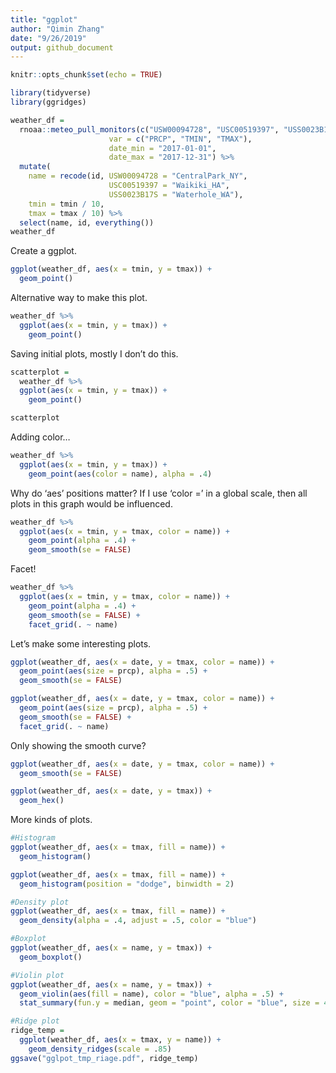 ```yaml
---
title: "ggplot"
author: "Qimin Zhang"
date: "9/26/2019"
output: github_document
---
```


```r
knitr::opts_chunk$set(echo = TRUE)

library(tidyverse)
library(ggridges)
```

```r
weather_df = 
  rnoaa::meteo_pull_monitors(c("USW00094728", "USC00519397", "USS0023B17S"),
                      var = c("PRCP", "TMIN", "TMAX"), 
                      date_min = "2017-01-01",
                      date_max = "2017-12-31") %>%
  mutate(
    name = recode(id, USW00094728 = "CentralPark_NY", 
                      USC00519397 = "Waikiki_HA",
                      USS0023B17S = "Waterhole_WA"),
    tmin = tmin / 10,
    tmax = tmax / 10) %>%
  select(name, id, everything())
weather_df
```
Create a ggplot.
```r
ggplot(weather_df, aes(x = tmin, y = tmax)) +
  geom_point()
```
Alternative way to make this plot.
```r
weather_df %>%
  ggplot(aes(x = tmin, y = tmax)) +
    geom_point()
```
Saving initial plots, mostly I don't do this.
```r
scatterplot = 
  weather_df %>%
  ggplot(aes(x = tmin, y = tmax)) +
    geom_point()

scatterplot
```
Adding color...
```r
weather_df %>%
  ggplot(aes(x = tmin, y = tmax)) +
    geom_point(aes(color = name), alpha = .4)
```
Why do 'aes' positions matter? If I use 'color =' in a global scale, then all plots in this graph would be influenced.
```r
weather_df %>%
  ggplot(aes(x = tmin, y = tmax, color = name)) +
    geom_point(alpha = .4) +
    geom_smooth(se = FALSE)
```
Facet!
```r
weather_df %>%
  ggplot(aes(x = tmin, y = tmax, color = name)) +
    geom_point(alpha = .4) +
    geom_smooth(se = FALSE) +
    facet_grid(. ~ name)
```
Let's make some interesting plots.
```r
ggplot(weather_df, aes(x = date, y = tmax, color = name)) + 
  geom_point(aes(size = prcp), alpha = .5) +
  geom_smooth(se = FALSE)

ggplot(weather_df, aes(x = date, y = tmax, color = name)) + 
  geom_point(aes(size = prcp), alpha = .5) +
  geom_smooth(se = FALSE) + 
  facet_grid(. ~ name)
```
Only showing the smooth curve?
```r
ggplot(weather_df, aes(x = date, y = tmax, color = name)) + 
  geom_smooth(se = FALSE) 
```
```r
ggplot(weather_df, aes(x = date, y = tmax)) + 
  geom_hex()
```
More kinds of plots.
```r
#Histogram
ggplot(weather_df, aes(x = tmax, fill = name)) + 
  geom_histogram()

ggplot(weather_df, aes(x = tmax, fill = name)) + 
  geom_histogram(position = "dodge", binwidth = 2)
```
```r
#Density plot
ggplot(weather_df, aes(x = tmax, fill = name)) + 
  geom_density(alpha = .4, adjust = .5, color = "blue")
```
```r
#Boxplot
ggplot(weather_df, aes(x = name, y = tmax)) + 
  geom_boxplot()
```
```r
#Violin plot
ggplot(weather_df, aes(x = name, y = tmax)) + 
  geom_violin(aes(fill = name), color = "blue", alpha = .5) + 
  stat_summary(fun.y = median, geom = "point", color = "blue", size = 4)
```
```r
#Ridge plot
ridge_temp =
  ggplot(weather_df, aes(x = tmax, y = name)) + 
    geom_density_ridges(scale = .85)
ggsave("gglpot_tmp_riage.pdf", ridge_temp)
```



